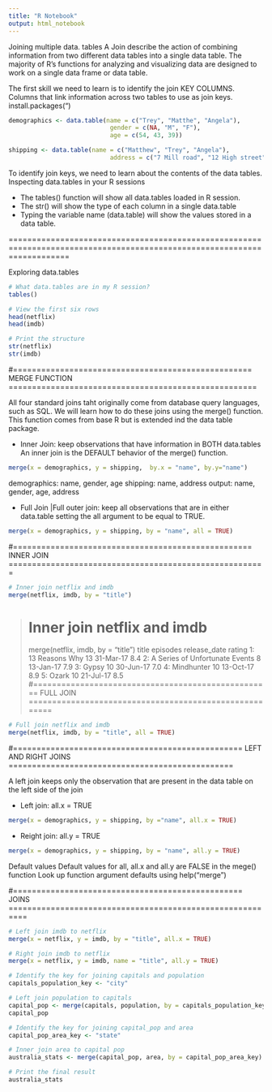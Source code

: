 ```yaml
---
title: "R Notebook"
output: html_notebook
---
```


Joining multiple data. tables
A Join describe the action of combining information from two different data tables into a single data table.
The majority of R's functions for analyzing and visualizing data are designed to work on a single data frame or data table.

The first skill we need to learn is to identify the join KEY COLUMNS.
Columns that link information across two tables to use as join keys.  
install.packages(")
```r
demographics <- data.table(name = c("Trey", "Matthe", "Angela"),
                            gender = c(NA, "M", "F"),
                            age = c(54, 43, 39))

shipping <- data.table(name = c("Matthew", "Trey", "Angela"), 
                            address = c("7 Mill road", "12 High street", "33 Pacific boulevard"))
```

To identify join keys, we need to learn about the contents of the data tables.
Inspecting data.tables in your R sessions

- The tables() function will show all data.tables loaded in R session.
- The str() will show the type of each column in a single data.table
- Typing the variable name (data.table) will show the values stored in a data table.

=========================================================================================================================

Exploring data.tables

```r
# What data.tables are in my R session?
tables()

# View the first six rows 
head(netflix)
head(imdb)

# Print the structure
str(netflix)
str(imdb)
```

#=================================================== MERGE FUNCTION =====================================================

All four standard joins taht originally come from database query languages, such as SQL. We will learn how to do these
joins using the merge() function. This function comes from base R but is extended ind the data table package.

- Inner Join: keep observations that have information in BOTH data.tables
An inner join is the DEFAULT behavior of the merge() function.
```r
merge(x = demographics, y = shipping,  by.x = "name", by.y="name")
```
demographics: name, gender, age
shipping:     name, address
output:       name, gender, age, address

- Full Join |Full outer join: keep all observations that are in either data.table
setting the all argument to be equal to TRUE.

```r
merge(x = demographics, y = shipping, by = "name", all = TRUE)
```

#=================================================== INNER JOIN  =======================================================
```r
# Inner join netflix and imdb
merge(netflix, imdb, by = "title")
```
> # Inner join netflix and imdb
> merge(netflix, imdb, by = "title")
                            title episodes release_date rating
1:                 13 Reasons Why       13    31-Mar-17    8.4
2: A Series of Unfortunate Events        8    13-Jan-17    7.9
3:                          Gypsy       10    30-Jun-17    7.0
4:                     Mindhunter       10    13-Oct-17    8.9
5:                          Ozark       10    21-Jul-17    8.5
#=================================================== FULL JOIN  =======================================================

```r
# Full join netflix and imdb
merge(netflix, imdb, by = "title", all = TRUE)
```

#================================================= LEFT AND RIGHT JOINS ================================================

A left join keeps only the observation that are present in the data table on the left side of the join

- Left join: all.x = TRUE
```r
merge(x = demographics, y = shipping, by ="name", all.x = TRUE)
```

- Reight join: all.y = TRUE
```r
merge(x = demographics, y = shipping, by = "name", all.y = TRUE)
```

Default values
  Default values for all, all.x and all.y are FALSE in the mege() function
  Look up function argument defaults using help("merge")
  
#================================================= JOINS  ==========================================================

```r
# Left join imdb to netflix
merge(x = netflix, y = imdb, by = "title", all.x = TRUE)
```

```r
# Right join imdb to netflix
merge(x = netflix, y = imdb, name = "title", all.y = TRUE)
```

```r
# Identify the key for joining capitals and population
capitals_population_key <- "city"

# Left join population to capitals
capital_pop <- merge(capitals, population, by = capitals_population_key, all.x = TRUE)
capital_pop
```

```r
# Identify the key for joining capital_pop and area
capital_pop_area_key <- "state"

# Inner join area to capital pop
australia_stats <- merge(capital_pop, area, by = capital_pop_area_key)

# Print the final result
australia_stats
```

